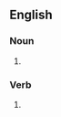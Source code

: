 ==English==

===Noun===
{{head|en|noun form}}

# {{plural of|scarf|lang=en}}

===Verb===
{{head|en|verb form}}

# {{en-third-person singular of|scarf}}